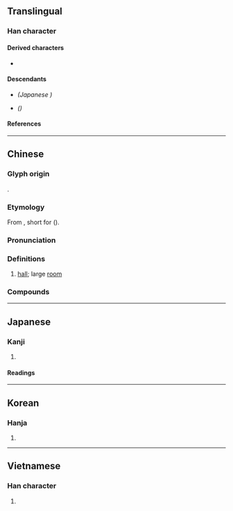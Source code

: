 {{also|庁|厅|廰|㕔|𠫇}}
{{character info/new}}
==Translingual==
{{Han simplified forms|廳|庁|厅}}

===Han character===
{{Han char|rn=53|rad=广|as=22|sn=25|four=00231|canj=ISGP|ids=⿸广聽}}

====Derived characters====
* {{l|mul|[[𣡹]]}}

====Descendants====
* {{l|mul|庁}} ''(Japanese {{w|shinjitai}})''
* {{l|mul|厅}} ''({{w|Simplified Chinese}})''

====References====
{{Han ref|kx=0352.240|dkj=09562|dj=0666.110|hdz=20909.090|uh=5EF3}}

----

==Chinese==
{{zh-forms|s=厅|alt=㕔,廰,庁,厛}}

===Glyph origin===
{{Han etym}}
{{Han compound|广|聽|ls=psc|c1=s|c2=p|t1=house}}.

===Etymology===
From {{zh-l|聽}}, short for {{zh-l|聽事}} (''{{w|Jiyun}}'').

===Pronunciation===
{{zh-pron
|m=tīng
|c=teng1,ting1
|h=pfs=thâng
|md=
|mn=thiaⁿ/theng
|mn_note=thiaⁿ - vernacular; theng - literary\
|mn-t=tian1
|w=
|mc=y
|oc=y
|cat=n
}}

===Definitions===
{{zh-hanzi}}

# [[hall]]; large [[room]]
#: {{zh-x|舞廳|ballroom}}
#: {{zh-x|餐廳|dining hall; restaurant}}
#: {{zh-x|咖啡廳|cafe}}

===Compounds===
{{zh-der|上廳行首|地下舞廳|大廳|待客廳|廳聯|廳子|廳堂|廳事|廳舍|廳長|客廳|官廳|大會廳|多功能廳|坐廳|前廳|廳房|建設廳|照廳|歌廳|抱廈廳|正廳|理髮廳|旋轉餐廳|授官廳|演武廳|敞廳|扣廳|舞廳|頭廳|餐廳秀|餐廳|頭廳相|轎廳|音樂廳|辦公廳|鎖廳|過廳|花廳|議事廳|飯廳}}

{{zh-cat|Intermediate}}

----

==Japanese==
{{ja-kanji forms|庁|廳}}

===Kanji===
{{ja-kanji|grade=|rs=广22|shin=庁}}

# {{defn|lang=ja|sort=广22}}

====Readings====
{{ja-readings
|goon=ちょう
|kanon=てい
|kun=やくしょ, いえ
}}

----

==Korean==

===Hanja===
{{ko-hanja|hangeul=청|rv=cheong|mr=ch'ŏng|y=cheng}}

# {{defn|lang=ko|sort=广22}}

----

==Vietnamese==

===Han character===
{{vi-hantu|[[sảnh]], [[thinh]], [[thính]]|rs=广22}}

# {{defn|lang=vi|sort=广22}}